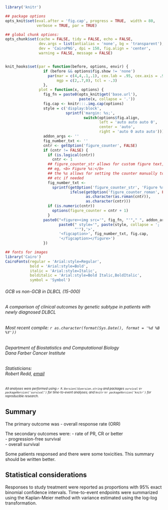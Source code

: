 ```r
library('knitr')

## package options
opts_knit$set(eval.after = 'fig.cap', progress = TRUE,  width = 80, 
              verbose = TRUE, par = TRUE)

## global chunk options:
opts_chunk$set(cache = FALSE, tidy = FALSE, echo = FALSE,
               dev.args = list(antialias = 'none', bg = 'transparent'),
               dev = 'CairoPNG', dpi = 150, fig.align = 'center',
               warning = FALSE, message = FALSE)


knit_hooks$set(par = function(before, options, envir) {
                 if (before && options$fig.show != 'none') 
                   par(mar = c(4,4,.1,.1), cex.lab = .95, cex.axis = .9, 
                       mgp = c(2,.7,0), tcl = -.3)
                 },
               plot = function(x, options) {
                 fig_fn = paste0(opts_knit$get('base.url'),
                                 paste(x, collapse = '.'))
                 fig.cap <- knitr:::.img.cap(options)
                 style = c('display:block',
                           sprintf('margin: %s;',
                                   switch(options$fig.align,
                                          left = 'auto auto auto 0',
                                          center = 'auto',
                                          right = 'auto 0 auto auto')))
                 addon_args <- ''
                 fig_number_txt <- ''
                 cntr <- getOption('figure_counter', FALSE)
                 if (cntr != FALSE) {
                   if (is.logical(cntr))
                     cntr <- 1
                   ## figure_counter_str allows for custom figure text, 
                   ## eg, <b> Figure %s:</b>
                   ## the %s allows for setting the counter manually to 1a, 1b, 
                   ## etc if needed
                   fig_number_txt <- 
                     sprintf(getOption('figure_counter_str', 'Figure %s: '),
                             ifelse(getOption('figure_counter_roman', FALSE),
                                    as.character(as.roman(cntr)), 
                                    as.character(cntr)))
                   if (is.numeric(cntr))
                     options(figure_counter = cntr + 1)
                   }
                 paste0("<figure><img src='", fig_fn, "'"," ", addon_args,
                        paste0(" style='", paste(style, collapse = '; '), 
                               "'"),'>',
                        '<figcaption>', fig_number_txt, fig.cap, 
                        '</figcaption></figure>')
                 })

## fonts for images
library('Cairo')
CairoFonts(regular = 'Arial:style=Regular',
           bold = 'Arial:style=Bold',
           italic = 'Arial:style=Italic',
           bolditalic = 'Arial:style=Bold Italic,BoldItalic',
           symbol = 'Symbol')
```

###### GCB vs non-GCB in DLBCL (15-000)

###### A comparison of clinical outcomes by genetic subtype in patients with newly diagnosed DLBCL

###### Most recent compile: `r as.character(format(Sys.Date(), format = '%d %B %Y'))`

###### Department of Biostatistics and Computational Biology<br />Dana Farber Cancer Institute

###### Statisticians:<br />Robert Redd, <a href="mailto:rredd@jimmy.harvard.edu?subject=DLBCL">email</a>

###### <font size = 1>All analyses were performed using `r R.Version()$version.string` and packages `survival` v`r packageVersion('survival')` for time-to-event analyses; and `knitr` v`r packageVersion('knitr')` for reproducible research.</font>

## Summary

The primary outcome was
    - overall response rate (ORR)

The secondary outcomes were:
    - rate of PR, CR or better  
    - progression-free survival  
    - overall survival

Some patients responsed and there were some toxicities. This summary should be written better.

## Statistical considerations

Responses to study treatment were reported as proportions with 95% exact binomial confidence intervals. Time-to-event endpoints were summarized using the Kaplan-Meier method with variance estimated using the log-log transformation.
